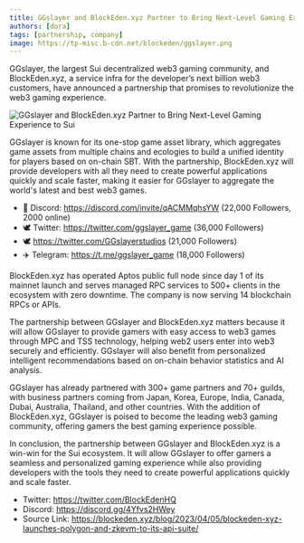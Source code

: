 ```yaml
---
title: GGslayer and BlockEden.xyz Partner to Bring Next-Level Gaming Experience to Sui
authors: [dora]
tags: [partnership, company]
image: https://tp-misc.b-cdn.net/blockeden/ggslayer.png
---
```

GGslayer, the largest Sui decentralized web3 gaming community, and BlockEden.xyz, a service infra for the developer’s next billion web3 customers, have announced a partnership that promises to revolutionize the web3 gaming experience.

![GGslayer and BlockEden.xyz Partner to Bring Next-Level Gaming Experience to Sui](https://tp-misc.b-cdn.net/blockeden/ggslayer.png "GGslayer and BlockEden.xyz Partner to Bring Next-Level Gaming Experience to Sui")

GGslayer is known for its one-stop game asset library, which aggregates game assets from multiple chains and ecologies to build a unified identity for players based on on-chain SBT. With the partnership, BlockEden.xyz will provide developers with all they need to create powerful applications quickly and scale faster, making it easier for GGslayer to aggregate the world's latest and best web3 games.

- 🤖 Discord:  https://discord.com/invite/qACMMqhsYW (22,000 Followers,  2000 online) 
- 🕊 Twitter:   https://twitter.com/ggslayer_game (36,000 Followers)                  
- 🕊 https://twitter.com/GGslayerstudios (21,000 Followers) 
- ✈️ Telegram: https://t.me/ggslayer_game (18,000 Followers)

BlockEden.xyz has operated Aptos public full node since day 1 of its mainnet launch and serves managed RPC services to 500+ clients in the ecosystem with zero downtime. The company is now serving 14 blockchain RPCs or APIs.

The partnership between GGslayer and BlockEden.xyz matters because it will allow GGslayer to provide gamers with easy access to web3 games through MPC and TSS technology, helping web2 users enter into web3 securely and efficiently. GGslayer will also benefit from personalized intelligent recommendations based on on-chain behavior statistics and AI analysis.

GGslayer has already partnered with 300+ game partners and 70+ guilds, with business partners coming from Japan, Korea, Europe, India, Canada, Dubai, Australia, Thailand, and other countries. With the addition of BlockEden.xyz, GGslayer is poised to become the leading web3 gaming community, offering gamers the best gaming experience possible.

In conclusion, the partnership between GGslayer and BlockEden.xyz is a win-win for the Sui ecosystem. It will allow GGslayer to offer gamers a seamless and personalized gaming experience while also providing developers with the tools they need to create powerful applications quickly and scale faster.

- Twitter: https://twitter.com/BlockEdenHQ
- Discord: https://discord.gg/4Yfvs2HWey
- Source Link: https://blockeden.xyz/blog/2023/04/05/blockeden-xyz-launches-polygon-and-zkevm-to-its-api-suite/
